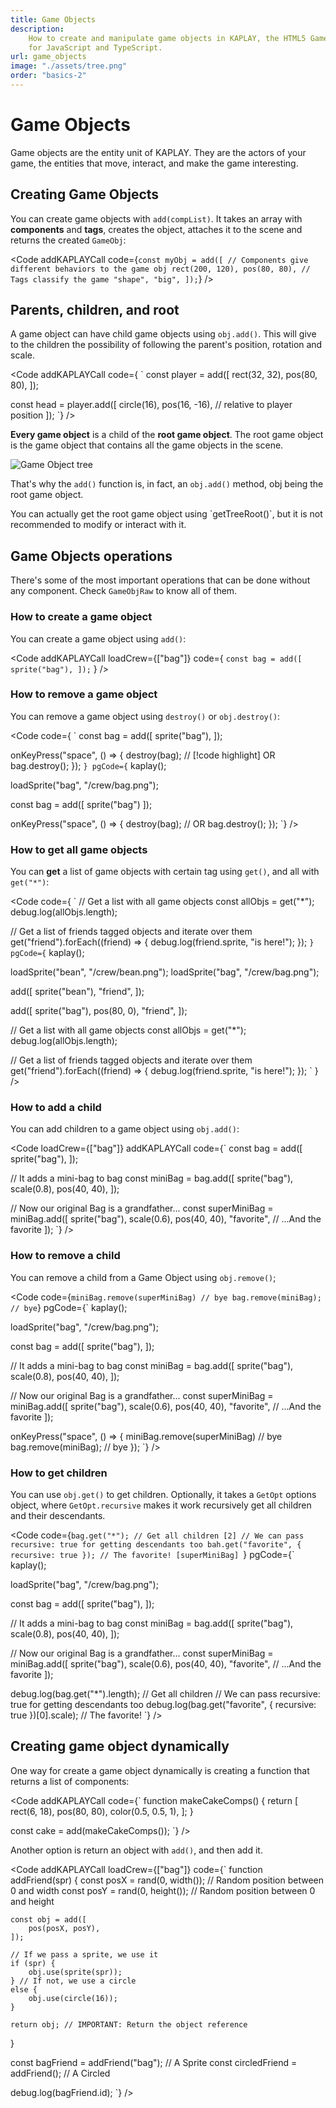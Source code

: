 ```yaml
---
title: Game Objects
description:
    How to create and manipulate game objects in KAPLAY, the HTML5 Game Engine
    for JavaScript and TypeScript.
url: game_objects
image: "./assets/tree.png"
order: "basics-2"
---
```



# Game Objects

Game objects are the entity unit of KAPLAY. They are the actors of your game,
the entities that move, interact, and make the game interesting.

## Creating Game Objects

You can create game objects with `add(compList)`. It takes an array with **components** and **tags**, creates the object,
attaches it to the scene and returns the created `GameObj`: 

<Code
    addKAPLAYCall
    code={`
const myObj = add([
    // Components give different behaviors to the game obj
    rect(200, 120),
    pos(80, 80),
    // Tags classify the game
    "shape",
    "big",
]);
    `}
/>

## Parents, children, and root

A game object can have child game objects using `obj.add()`. This will give to the children the
possibility of following the parent's position, rotation and scale.

<Code
    addKAPLAYCall
    code={
`
const player = add([
    rect(32, 32),
    pos(80, 80),
]);

const head = player.add([
    circle(16),
    pos(16, -16), // relative to player position
]);
`}
/>

**Every game object** is a child of the **root game object**. The root game
object is the game object that contains all the game objects in the scene.

![Game Object tree](./assets/tree.png)

That's why the `add()` function is, in fact, an `obj.add()` method, obj being the root game object.

<Info crew="mark" title="Just for your information!">
You can actually get the root game object using `getTreeRoot()`, but it is not recommended to modify or interact with it.
</Info>

## Game Objects operations

There's some of the most important operations that can be done without any component. Check `GameObjRaw` to know all of them.

### How to create a game object

You can create a game object using `add()`:

<Code
    addKAPLAYCall
    loadCrew={["bag"]}
    code={
`
const bag = add([
    sprite("bag"),
]);
`
}
/>

### How to remove a game object

You can remove a game object using `destroy()` or `obj.destroy()`:

<Code
    code={
`
const bag = add([
    sprite("bag"),
]);

onKeyPress("space", () => {
    destroy(bag); // [!code highlight] OR bag.destroy();
});
`}
    pgCode={`
kaplay();

loadSprite("bag", "/crew/bag.png");

const bag = add([
    sprite("bag")
]);

onKeyPress("space", () => {
    destroy(bag); // OR bag.destroy();
});
    `}
/>

### How to get all game objects

You can **get** a list of game objects with certain tag using `get()`, and all with `get("*")`:

<Code
    code={
`
// Get a list with all game objects
const allObjs = get("*");
debug.log(allObjs.length);

// Get a list of friends tagged objects and iterate over them
get("friend").forEach((friend) => {
    debug.log(friend.sprite, "is here!");
});
`
}
    pgCode={
`
kaplay();

loadSprite("bean", "/crew/bean.png");
loadSprite("bag", "/crew/bag.png");

add([
    sprite("bean"),
    "friend",
]);

add([
    sprite("bag"),
    pos(80, 0),
    "friend",
]);

// Get a list with all game objects
const allObjs = get("*");
debug.log(allObjs.length);

// Get a list of friends tagged objects and iterate over them
get("friend").forEach((friend) => {
    debug.log(friend.sprite, "is here!");
});
`
    }
/>


### How to add a child

You can add children to a game object using `obj.add()`:

<Code
    loadCrew={["bag"]}
    addKAPLAYCall
    code={`
const bag = add([
    sprite("bag"),
]);

// It adds a mini-bag to bag
const miniBag = bag.add([
    sprite("bag"),
    scale(0.8),
    pos(40, 40),
]);

// Now our original Bag is a grandfather...
const superMiniBag = miniBag.add([
    sprite("bag"),
    scale(0.6),
    pos(40, 40),
    "favorite", // ...And the favorite
]);
    `}
/>

### How to remove a child

You can remove a child from a Game Object using `obj.remove()`;

<Code
    code={`
miniBag.remove(superMiniBag) // bye
bag.remove(miniBag); // bye
    `}
    pgCode={`
kaplay();

loadSprite("bag", "/crew/bag.png");

const bag = add([
    sprite("bag"),
]);

// It adds a mini-bag to bag
const miniBag = bag.add([
    sprite("bag"),
    scale(0.8),
    pos(40, 40),
]);

// Now our original Bag is a grandfather...
const superMiniBag = miniBag.add([
    sprite("bag"),
    scale(0.6),
    pos(40, 40),
    "favorite", // ...And the favorite
]);

onKeyPress("space", () => {
    miniBag.remove(superMiniBag) // bye
    bag.remove(miniBag); // bye
});
    `}
/>

### How to get children

You can use `obj.get()` to get children. Optionally, it takes a `GetOpt` options object, where
`GetOpt.recursive` makes it work recursively get all children and their descendants.

<Code
    code={`
bag.get("*"); // Get all children [2]
// We can pass recursive: true for getting descendants too
bah.get("favorite", { recursive: true }); // The favorite! [superMiniBag] 
    `}
    pgCode={`
kaplay();

loadSprite("bag", "/crew/bag.png");

const bag = add([
    sprite("bag"),
]);

// It adds a mini-bag to bag
const miniBag = bag.add([
    sprite("bag"),
    scale(0.8),
    pos(40, 40),
]);

// Now our original Bag is a grandfather...
const superMiniBag = miniBag.add([
    sprite("bag"),
    scale(0.6),
    pos(40, 40),
    "favorite", // ...And the favorite
]);

debug.log(bag.get("*").length); // Get all children
// We can pass recursive: true for getting descendants too
debug.log(bag.get("favorite", { recursive: true })[0].scale); // The favorite! 
    `}
/>

## Creating game object dynamically

One way for create a game object dynamically is creating a function that returns
a list of components:

<Code
    addKAPLAYCall
    code={`
function makeCakeComps() {
    return [
        rect(6, 18),
        pos(80, 80),
        color(0.5, 0.5, 1),
    ];
}

const cake = add(makeCakeComps());
    `}
/>

Another option is return an object with `add()`, and then add it.


<Code
    addKAPLAYCall
    loadCrew={["bag"]}
    code={`
function addFriend(spr) {
    const posX = rand(0, width()); // Random position between 0 and width
    const posY = rand(0, height()); // Random position between 0 and height

    const obj = add([
        pos(posX, posY),
    ]);

    // If we pass a sprite, we use it
    if (spr) {
        obj.use(sprite(spr));
    } // If not, we use a circle
    else {
        obj.use(circle(16));
    }

    return obj; // IMPORTANT: Return the object reference
}

const bagFriend = addFriend("bag"); // A Sprite
const circledFriend = addFriend(); // A Circled

debug.log(bagFriend.id);
    `}
/>
